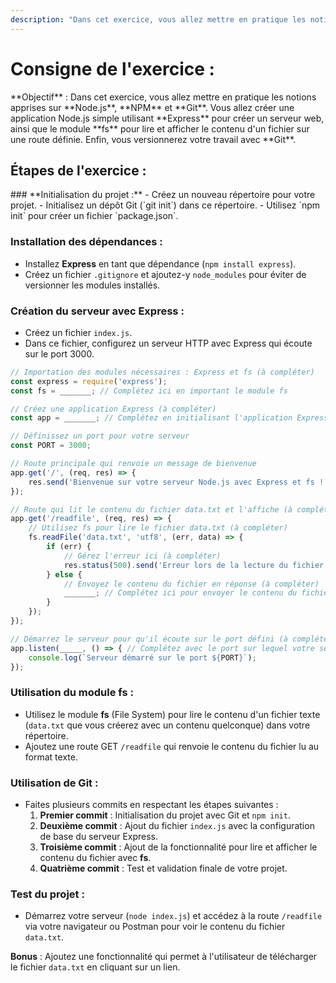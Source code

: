 ```yaml
---
description: "Dans cet exercice, vous allez mettre en pratique les notions apprises sur Node.js, NPM et Git. Vous allez créer une application Node.js simple utilisant Express pour créer un serveur web, ainsi que le module fs pour lire et afficher le contenu d'un fichier sur une route définie. Enfin, vous versionnerez votre travail avec Git."
---
```



# Consigne de l'exercice :
<Callout>
**Objectif** : Dans cet exercice, vous allez mettre en pratique les notions apprises sur **Node.js**, **NPM** et **Git**. Vous allez créer une application Node.js simple utilisant **Express** pour créer un serveur web, ainsi que le module **fs** pour lire et afficher le contenu d'un fichier sur une route définie. Enfin, vous versionnerez votre travail avec **Git**.
</Callout>

## Étapes de l'exercice :
<Steps>
### **Initialisation du projet :**
   - Créez un nouveau répertoire pour votre projet.
   - Initialisez un dépôt Git (`git init`) dans ce répertoire.
   - Utilisez `npm init` pour créer un fichier `package.json`.

### **Installation des dépendances :**
   - Installez **Express** en tant que dépendance (`npm install express`).
   - Créez un fichier `.gitignore` et ajoutez-y `node_modules` pour éviter de versionner les modules installés.

### **Création du serveur avec Express :**
   - Créez un fichier `index.js`.
   - Dans ce fichier, configurez un serveur HTTP avec Express qui écoute sur le port 3000.
```js copy
// Importation des modules nécessaires : Express et fs (à compléter)
const express = require('express');
const fs = _______; // Complétez ici en important le module fs

// Créez une application Express (à compléter)
const app = _______; // Complétez en initialisant l'application Express

// Définissez un port pour votre serveur
const PORT = 3000;

// Route principale qui renvoie un message de bienvenue
app.get('/', (req, res) => {
    res.send('Bienvenue sur votre serveur Node.js avec Express et fs !');
});

// Route qui lit le contenu du fichier data.txt et l'affiche (à compléter)
app.get('/readfile', (req, res) => {
    // Utilisez fs pour lire le fichier data.txt (à compléter)
    fs.readFile('data.txt', 'utf8', (err, data) => {
        if (err) {
            // Gérez l'erreur ici (à compléter)
            res.status(500).send('Erreur lors de la lecture du fichier');
        } else {
            // Envoyez le contenu du fichier en réponse (à compléter)
            _______; // Complétez ici pour envoyer le contenu du fichier via res
        }
    });
});

// Démarrez le serveur pour qu'il écoute sur le port défini (à compléter)
app.listen(_____, () => { // Complétez avec le port sur lequel votre serveur va écouter
    console.log(`Serveur démarré sur le port ${PORT}`);
});

```
### **Utilisation du module fs :**
   - Utilisez le module **fs** (File System) pour lire le contenu d'un fichier texte (`data.txt` que vous créerez avec un contenu quelconque) dans votre répertoire.
   - Ajoutez une route GET `/readfile` qui renvoie le contenu du fichier lu au format texte.

### **Utilisation de Git :**
   - Faites plusieurs commits en respectant les étapes suivantes :
     1. **Premier commit** : Initialisation du projet avec Git et `npm init`.
     2. **Deuxième commit** : Ajout du fichier `index.js` avec la configuration de base du serveur Express.
     3. **Troisième commit** : Ajout de la fonctionnalité pour lire et afficher le contenu du fichier avec **fs**.
     4. **Quatrième commit** : Test et validation finale de votre projet.

### **Test du projet :**
   - Démarrez votre serveur (`node index.js`) et accédez à la route `/readfile` via votre navigateur ou Postman pour voir le contenu du fichier `data.txt`.
</Steps>

**Bonus** : Ajoutez une fonctionnalité qui permet à l'utilisateur de télécharger le fichier `data.txt` en cliquant sur un lien.